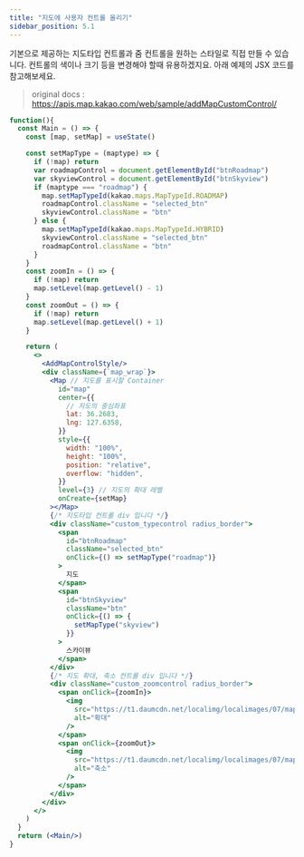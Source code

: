```yaml
---
title: "지도에 사용자 컨트롤 올리기"
sidebar_position: 5.1
---
```


기본으로 제공하는 지도타입 컨트롤과 줌 컨트롤을 원하는 스타일로 직접 만들 수 있습니다. 컨트롤의 색이나 크기 등을 변경해야 할때 유용하겠지요. 아래 예제의 JSX 코드를 참고해보세요.

> original docs : https://apis.map.kakao.com/web/sample/addMapCustomControl/

```jsx live
function(){
  const Main = () => {
    const [map, setMap] = useState()

    const setMapType = (maptype) => {
      if (!map) return
      var roadmapControl = document.getElementById("btnRoadmap")
      var skyviewControl = document.getElementById("btnSkyview")
      if (maptype === "roadmap") {
        map.setMapTypeId(kakao.maps.MapTypeId.ROADMAP)
        roadmapControl.className = "selected_btn"
        skyviewControl.className = "btn"
      } else {
        map.setMapTypeId(kakao.maps.MapTypeId.HYBRID)
        skyviewControl.className = "selected_btn"
        roadmapControl.className = "btn"
      }
    }
    const zoomIn = () => {
      if (!map) return
      map.setLevel(map.getLevel() - 1)
    }
    const zoomOut = () => {
      if (!map) return
      map.setLevel(map.getLevel() + 1)
    }

    return (
      <>
        <AddMapControlStyle/>
        <div className={`map_wrap`}>
          <Map // 지도를 표시할 Container
            id="map"
            center={{
              // 지도의 중심좌표
              lat: 36.2683,
              lng: 127.6358,
            }}
            style={{
              width: "100%",
              height: "100%",
              position: "relative",
              overflow: "hidden",
            }}
            level={3} // 지도의 확대 레벨
            onCreate={setMap}
          ></Map>
          {/* 지도타입 컨트롤 div 입니다 */}
          <div className="custom_typecontrol radius_border">
            <span
              id="btnRoadmap"
              className="selected_btn"
              onClick={() => setMapType("roadmap")}
            >
              지도
            </span>
            <span
              id="btnSkyview"
              className="btn"
              onClick={() => {
                setMapType("skyview")
              }}
            >
              스카이뷰
            </span>
          </div>
          {/* 지도 확대, 축소 컨트롤 div 입니다 */}
          <div className="custom_zoomcontrol radius_border">
            <span onClick={zoomIn}>
              <img
                src="https://t1.daumcdn.net/localimg/localimages/07/mapapidoc/ico_plus.png"
                alt="확대"
              />
            </span>
            <span onClick={zoomOut}>
              <img
                src="https://t1.daumcdn.net/localimg/localimages/07/mapapidoc/ico_minus.png"
                alt="축소"
              />
            </span>
          </div>
        </div>
      </>
    )
  }
  return (<Main/>)
}
```
